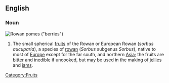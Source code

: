 ==English==
===Noun===
{{wikipedia}}
[[Image:Sorbus aucuparia 01 - Orange.jpg|thumb|Rowan [[pome]]s ("berries")]]
{{en-noun|rowanberries}}
# The small spherical [[fruit]]s of the Rowan or European Rowan (''sorbus aucuparia''), a species of [[rowan]] (''Sorbus'' subgenus ''Sorbus''), native to most of [[Europe]] except for the far south, and northern [[Asia]]; the fruits are [[bitter]] and [[inedible]] if uncooked, but may be used in the making of [[jellies]] and [[jam]]s.


[[Category:Fruits]]